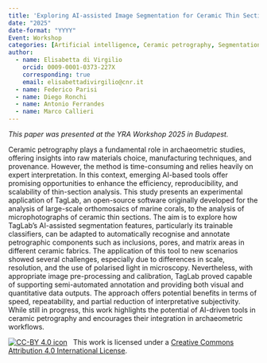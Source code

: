 ```yaml
---
title: 'Exploring AI-assisted Image Segmentation for Ceramic Thin Section Analysis: Some Experience with TagLab'
date: "2025"
date-format: "YYYY"
Event: Workshop
categories: [Artificial intelligence, Ceramic petrography, Segmentation, Automated images, Archaeometry]
author: 
  - name: Elisabetta di Virgilio
    orcid: 0009-0001-0373-227X
    corresponding: true
    email: elisabettadivirgilio@cnr.it
  - name: Federico Parisi
  - name: Diego Ronchi
  - name: Antonio Ferrandes
  - name: Marco Callieri
---
```


*This paper was presented at the YRA Workshop 2025 in Budapest.*

Ceramic petrography plays a fundamental role in archaeometric studies, offering insights into raw materials choice, manufacturing techniques, and provenance. However, the method is time-consuming and relies heavily on expert interpretation. In this context, emerging AI-based tools offer promising opportunities to enhance the efficiency, reproducibility, and scalability of thin-section analysis.
This study presents an experimental application of TagLab, an open-source software originally developed for the analysis of large-scale orthomosaics of marine corals, to the analysis of microphotographs of ceramic thin sections. The aim is to explore how TagLab’s AI-assisted segmentation features, particularly its trainable classifiers, can be adapted to automatically recognise and annotate petrographic components such as inclusions, pores, and matrix areas in different ceramic fabrics. The application of this tool to new scenarios showed several challenges, especially due to differences in scale, resolution, and the use of polarised light in microscopy. Nevertheless, with appropriate image pre-processing and calibration, TagLab proved capable of supporting semi-automated annotation and providing both visual and quantitative data outputs. The approach offers potential benefits in terms of speed, repeatability, and partial reduction of interpretative subjectivity. While still in progress, this work highlights the potential of AI-driven tools in ceramic petrography and encourages their integration in archaeometric workflows.

[![CC-BY 4.0 icon](https://i.creativecommons.org/l/by/4.0/88x31.png)](http://creativecommons.org/licenses/by/4.0/)&nbsp;&nbsp; This work is licensed under a [Creative Commons Attribution 4.0 International License](https://creativecommons.org/licenses/by/4.0/). 
